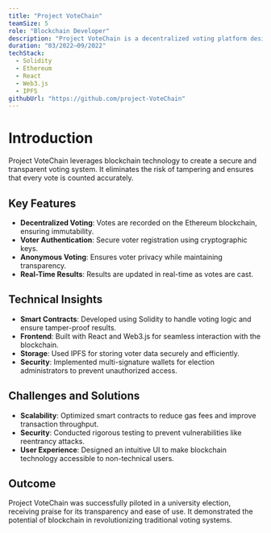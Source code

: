```yaml
---
title: "Project VoteChain"
teamSize: 5
role: "Blockchain Developer"
description: "Project VoteChain is a decentralized voting platform designed to ensure transparency, security, and immutability in elections."
duration: "03/2022–09/2022"
techStack:
  - Solidity
  - Ethereum
  - React
  - Web3.js
  - IPFS
githubUrl: "https://github.com/project-VoteChain"
---
```


# Introduction

Project VoteChain leverages blockchain technology to create a secure and transparent voting system. It eliminates the risk of tampering and ensures that every vote is counted accurately.

## Key Features

- **Decentralized Voting**: Votes are recorded on the Ethereum blockchain, ensuring immutability.
- **Voter Authentication**: Secure voter registration using cryptographic keys.
- **Anonymous Voting**: Ensures voter privacy while maintaining transparency.
- **Real-Time Results**: Results are updated in real-time as votes are cast.

## Technical Insights

- **Smart Contracts**: Developed using Solidity to handle voting logic and ensure tamper-proof results.
- **Frontend**: Built with React and Web3.js for seamless interaction with the blockchain.
- **Storage**: Used IPFS for storing voter data securely and efficiently.
- **Security**: Implemented multi-signature wallets for election administrators to prevent unauthorized access.

## Challenges and Solutions

- **Scalability**: Optimized smart contracts to reduce gas fees and improve transaction throughput.
- **Security**: Conducted rigorous testing to prevent vulnerabilities like reentrancy attacks.
- **User Experience**: Designed an intuitive UI to make blockchain technology accessible to non-technical users.

## Outcome

Project VoteChain was successfully piloted in a university election, receiving praise for its transparency and ease of use. It demonstrated the potential of blockchain in revolutionizing traditional voting systems.
